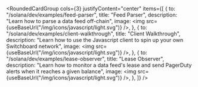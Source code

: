 
<RoundedCardGroup
  cols={3}
  justifyContent="center"
  items={[
    {
      to: "/solana/dev/examples/feed-parser",
      title: "Feed Parser",
      description: "Learn how to parse a data feed off-chain",
      image: <img src={useBaseUrl("/img/icons/javascript/light.svg")} />,
    },
    {
      to: "/solana/dev/examples/client-walkthrough",
      title: "Client Walkthrough",
      description:
        "Learn how to use the Javascript client to spin up your own Switchboard network",
      image: <img src={useBaseUrl("/img/icons/javascript/light.svg")} />,
    },
    {
      to: "/solana/dev/examples/lease-observer",
      title: "Lease Observer",
      description:
        "Learn how to monitor a data feed's lease and send PagerDuty alerts when it reaches a given balance",
      image: <img src={useBaseUrl("/img/icons/javascript/light.svg")} />,
    },
  ]}
/>
